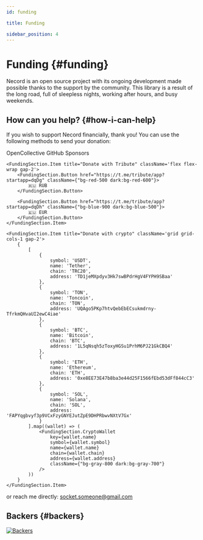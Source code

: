 ```yaml
---
id: funding

title: Funding

sidebar_position: 4
---
```



# Funding {#funding}

Necord is an open source project with its ongoing development made possible thanks to the support by the community.
This library is a result of the long road, full of sleepless nights, working after hours, and busy weekends.

## How can you help? {#how-i-can-help}

If you wish to support Necord financially, thank you!
You can use the following methods to send your donation:

<FundingSection>
	<FundingSection.Item title="Become a backer or sponsor on" className="flex flex-wrap gap-2">
		<FundingSection.Button href="https://opencollective.com/necord" className={"bg-indigo-600 dark:bg-indigo-500"}>
			OpenCollective
		</FundingSection.Button>
		<FundingSection.Button href="https://github.com/sponsors/necordjs" className={"bg-gray-800! dark:bg-gray-700!"}>
			GitHub Sponsors
		</FundingSection.Button>
	</FundingSection.Item>

	<FundingSection.Item title="Donate with Tribute" className='flex flex-wrap gap-2'>
		<FundingSection.Button href="https://t.me/tribute/app?startapp=dqDg" className={"bg-red-500 dark:bg-red-600"}>
			🇷🇺 RUB
		</FundingSection.Button>

		<FundingSection.Button href="https://t.me/tribute/app?startapp=dqDh" className={"bg-blue-900 dark:bg-blue-500"}>
			🇪🇺 EUR
		</FundingSection.Button>
	</FundingSection.Item>

	<FundingSection.Item title="Donate with crypto" className='grid grid-cols-1 gap-2'>
		{
			[
				{
					symbol: 'USDT',
					name: 'Tether',
					chain: 'TRC20',
					address: 'TD1jeMXpdyv3Hk7swBPdrHgV4FYPH9SBaa'
				},
				{
					symbol: 'TON',
					name: 'Toncoin',
					chain: 'TON',
					address: 'UQAgo5PKp7htvQebEbECsukmdrny-TfrkmQHvaUI2ewC4iae'
				},
				{
					symbol: 'BTC',
					name: 'Bitcoin',
					chain: 'BTC',
					address: '1L5qNsqh5zToxyHGSu1PrhM6PJ21GkCBQ4'
				},
				{
					symbol: 'ETH',
					name: 'Ethereum',
					chain: 'ETH',
					address: '0xe8EE73E47b8ba3e44d25F1566fEbd53dFf844cC3'
				},
				{
					symbol: 'SOL',
					name: 'Solana',
					chain: 'SOL',
					address: 'FAPYqgbvyf3p9VCxFzyGNYEJutZpE9DHPRbwvNXtV7Gx'
				}
			].map((wallet) => (
				<FundingSection.CryptoWallet
					key={wallet.name}
					symbol={wallet.symbol}
					name={wallet.name}
					chain={wallet.chain}
					address={wallet.address}
					className={"bg-gray-800 dark:bg-gray-700"}
				/>
			))
		}
	</FundingSection.Item>
</FundingSection>

<p className="mt-4! text-sm text-gray-600 dark:text-gray-400">
	or reach me directly: <a href="mailto:socket.someone@gmail.com" className="text-red-500 hover:underline">socket.someone@gmail.com</a>
</p>

## Backers {#backers}

<a href="https://opencollective.com/necord" target="_blank">
	<img src="https://opencollective.com/necord/backers.svg?width=1000" alt="Backers" />
</a>
